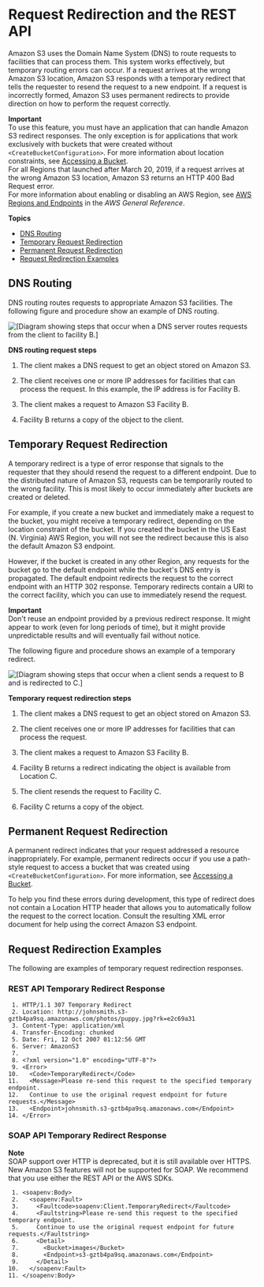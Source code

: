 # Request Redirection and the REST API<a name="Redirects"></a>

Amazon S3 uses the Domain Name System \(DNS\) to route requests to facilities that can process them\. This system works effectively, but temporary routing errors can occur\. If a request arrives at the wrong Amazon S3 location, Amazon S3 responds with a temporary redirect that tells the requester to resend the request to a new endpoint\. If a request is incorrectly formed, Amazon S3 uses permanent redirects to provide direction on how to perform the request correctly\.

**Important**  
To use this feature, you must have an application that can handle Amazon S3 redirect responses\. The only exception is for applications that work exclusively with buckets that were created without `<CreateBucketConfiguration>`\. For more information about location constraints, see [Accessing a Bucket](UsingBucket.md#access-bucket-intro)\.  
For all Regions that launched after March 20, 2019, if a request arrives at the wrong Amazon S3 location, Amazon S3 returns an HTTP 400 Bad Request error\.  
For more information about enabling or disabling an AWS Region, see [AWS Regions and Endpoints](https://docs.aws.amazon.com/general/latest/gr/rande.html) in the *AWS General Reference*\.

**Topics**
+ [DNS Routing](#DNSRouting)
+ [Temporary Request Redirection](#TemporaryRedirection)
+ [Permanent Request Redirection](#RedirectsPermanentRedirection)
+ [Request Redirection Examples](#redirect-examples)

## DNS Routing<a name="DNSRouting"></a>

DNS routing routes requests to appropriate Amazon S3 facilities\. The following figure and procedure show an example of DNS routing\.

![\[Diagram showing steps that occur when a DNS server routes requests from the client to facility B.\]](http://docs.aws.amazon.com/AmazonS3/latest/dev/images/DNS_virthost.png)

**DNS routing request steps**

1. The client makes a DNS request to get an object stored on Amazon S3\.

1. The client receives one or more IP addresses for facilities that can process the request\. In this example, the IP address is for Facility B\.

1. The client makes a request to Amazon S3 Facility B\.

1. Facility B returns a copy of the object to the client\.

## Temporary Request Redirection<a name="TemporaryRedirection"></a>

A temporary redirect is a type of error response that signals to the requester that they should resend the request to a different endpoint\. Due to the distributed nature of Amazon S3, requests can be temporarily routed to the wrong facility\. This is most likely to occur immediately after buckets are created or deleted\.

For example, if you create a new bucket and immediately make a request to the bucket, you might receive a temporary redirect, depending on the location constraint of the bucket\. If you created the bucket in the US East \(N\. Virginia\) AWS Region, you will not see the redirect because this is also the default Amazon S3 endpoint\.

However, if the bucket is created in any other Region, any requests for the bucket go to the default endpoint while the bucket's DNS entry is propagated\. The default endpoint redirects the request to the correct endpoint with an HTTP 302 response\. Temporary redirects contain a URI to the correct facility, which you can use to immediately resend the request\.

**Important**  
Don't reuse an endpoint provided by a previous redirect response\. It might appear to work \(even for long periods of time\), but it might provide unpredictable results and will eventually fail without notice\.

The following figure and procedure shows an example of a temporary redirect\.

![\[Diagram showing steps that occur when a client sends a request to B and is redirected to C.\]](http://docs.aws.amazon.com/AmazonS3/latest/dev/images/DNS_virthost_redirect.png)

**Temporary request redirection steps**

1. The client makes a DNS request to get an object stored on Amazon S3\.

1. The client receives one or more IP addresses for facilities that can process the request\.

1. The client makes a request to Amazon S3 Facility B\.

1. Facility B returns a redirect indicating the object is available from Location C\.

1. The client resends the request to Facility C\.

1. Facility C returns a copy of the object\.

## Permanent Request Redirection<a name="RedirectsPermanentRedirection"></a>

A permanent redirect indicates that your request addressed a resource inappropriately\. For example, permanent redirects occur if you use a path\-style request to access a bucket that was created using `<CreateBucketConfiguration>`\. For more information, see [Accessing a Bucket](UsingBucket.md#access-bucket-intro)\.

To help you find these errors during development, this type of redirect does not contain a Location HTTP header that allows you to automatically follow the request to the correct location\. Consult the resulting XML error document for help using the correct Amazon S3 endpoint\.

## Request Redirection Examples<a name="redirect-examples"></a>

The following are examples of temporary request redirection responses\.

### REST API Temporary Redirect Response<a name="RedirectsTemporaryRedirection-response-rest-ex1"></a>

```
 1. HTTP/1.1 307 Temporary Redirect
 2. Location: http://johnsmith.s3-gztb4pa9sq.amazonaws.com/photos/puppy.jpg?rk=e2c69a31
 3. Content-Type: application/xml
 4. Transfer-Encoding: chunked
 5. Date: Fri, 12 Oct 2007 01:12:56 GMT
 6. Server: AmazonS3
 7. 
 8. <?xml version="1.0" encoding="UTF-8"?>
 9. <Error>
10.   <Code>TemporaryRedirect</Code>
11.   <Message>Please re-send this request to the specified temporary endpoint.
12.   Continue to use the original request endpoint for future requests.</Message>
13.   <Endpoint>johnsmith.s3-gztb4pa9sq.amazonaws.com</Endpoint>
14. </Error>
```

### SOAP API Temporary Redirect Response<a name="RedirectsTemporaryRedirection-respose-soap-ex2"></a>

**Note**  
 SOAP support over HTTP is deprecated, but it is still available over HTTPS\. New Amazon S3 features will not be supported for SOAP\. We recommend that you use either the REST API or the AWS SDKs\. 

```
 1. <soapenv:Body>
 2.   <soapenv:Fault>
 3.     <Faultcode>soapenv:Client.TemporaryRedirect</Faultcode>
 4.     <Faultstring>Please re-send this request to the specified temporary endpoint.
 5.     Continue to use the original request endpoint for future requests.</Faultstring>
 6.     <Detail>
 7.       <Bucket>images</Bucket>
 8.       <Endpoint>s3-gztb4pa9sq.amazonaws.com</Endpoint>
 9.     </Detail>
10.   </soapenv:Fault>
11. </soapenv:Body>
```